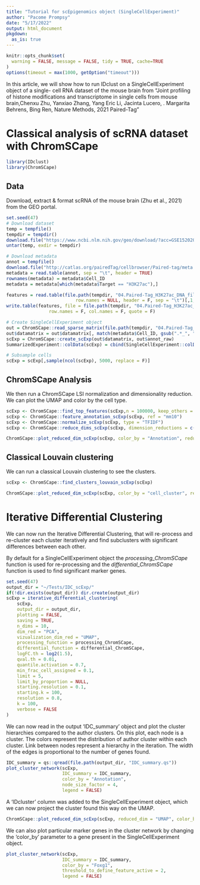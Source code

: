 ```yaml
---
title: "Tutorial for scEpigenomics object (SingleCellExperiment)"
author: "Pacome Prompsy"
date: "5/17/2022"
output: html_document
pkgdown:
  as_is: true
---
```


```r
knitr::opts_chunk$set(
  warning = FALSE, message = FALSE, tidy = TRUE, cache=TRUE
)
options(timeout = max(1000, getOption("timeout")))
```

In this article, we will show how to run IDclust on a SingleCellExperiment object of a single-
cell RNA dataset of the mouse brain from "Joint profiling of histone modifications and transcriptome in single cells from mouse brain,Chenxu Zhu, Yanxiao Zhang, Yang Eric Li, Jacinta Lucero, . Margarita Behrens,
Bing Ren, Nature Methods, 2021 Paired-Tag"  

# Classical analysis of scRNA dataset with ChromSCape
  
```r
library(IDclust)
library(ChromSCape)
```
  
## Data
  
Download, extract & format scRNA of the mouse brain (Zhu et al., 2021) from the 
GEO portal.   
  
```r
set.seed(47)
# Download dataset
temp = tempfile()
tempdir = tempdir()
download.file("https://www.ncbi.nlm.nih.gov/geo/download/?acc=GSE152020&format=file&file=GSE152020%5FPaired%2DTag%5FH3K27ac%5FDNA%5Ffiltered%5Fmatrix%2Etar%2Egz", temp, quiet = TRUE)
untar(temp, exdir = tempdir)

# Download metadata
annot = tempfile()
download.file("http://catlas.org/pairedTag/cellbrowser/Paired-tag/meta.tsv", annot, quiet = TRUE)
metadata = read.table(annot, sep = "\t", header = TRUE)
rownames(metadata) = metadata$Cell_ID
metadata = metadata[which(metadata$Target == "H3K27ac"),]

features = read.table(file.path(tempdir, "04.Paired-Tag_H3K27ac_DNA_filtered_matrix", "bins.tsv"),
                          row.names = NULL, header = F, sep = "\t")[,1, drop = F]
write.table(features, file = file.path(tempdir, "04.Paired-Tag_H3K27ac_DNA_filtered_matrix", "features.tsv"),
                row.names = F, col.names = F, quote = F)

# Create SingleCellExperiment object
out = ChromSCape::read_sparse_matrix(file.path(tempdir, "04.Paired-Tag_H3K27ac_DNA_filtered_matrix"))
out$datamatrix = out$datamatrix[, match(metadata$Cell_ID, gsub(".*_", "", colnames(out$datamatrix)))]
scExp = ChromSCape::create_scExp(out$datamatrix, out$annot_raw)
SummarizedExperiment::colData(scExp) = cbind(SingleCellExperiment::colData(scExp), metadata)

# Subsample cells
scExp = scExp[,sample(ncol(scExp), 5000, replace = F)]
```

## ChromSCape Analysis
  
We then run a ChromSCape LSI normalization and dimensionality reduction. We
can plot the UMAP and color by the cell type.  
  
```r

scExp <- ChromSCape::find_top_features(scExp,n = 100000, keep_others = FALSE, verbose = FALSE)
scExp <- ChromSCape::feature_annotation_scExp(scExp, ref = "mm10")
scExp <- ChromSCape::normalize_scExp(scExp, type = "TFIDF")
scExp <- ChromSCape::reduce_dims_scExp(scExp, dimension_reductions = c("PCA", "UMAP"), n = 10, remove_PC = "Component_1", verbose = F)

ChromSCape::plot_reduced_dim_scExp(scExp, color_by = "Annotation", reduced_dim = "UMAP")
```
  
## Classical Louvain clustering
  
We can run a classical Louvain clustering to see the clusters.  
  
```r
scExp <- ChromSCape::find_clusters_louvain_scExp(scExp)

ChromSCape::plot_reduced_dim_scExp(scExp, color_by = "cell_cluster", reduced_dim = "UMAP")
```
  
# Iterative Differential Clustering

We can now run the Iterative Differential Clustering, that will re-process and
re-cluster each cluster iteratively and find subclusters with significant 
differences between each other.  
  
By default for a SingleCellExperiment object the *processing_ChromSCape* function is used for 
re-processing and the *differential_ChromSCape* function is used to find 
significant marker genes.  
  
```r
set.seed(47)
output_dir = "~/Tests/IDC_scExp/"
if(!dir.exists(output_dir)) dir.create(output_dir)
scExp = iterative_differential_clustering(
    scExp,
    output_dir = output_dir,
    plotting = FALSE,
    saving = TRUE,
    n_dims = 10,
    dim_red = "PCA",
    vizualization_dim_red = "UMAP",
    processing_function = processing_ChromSCape,
    differential_function = differential_ChromSCape,
    logFC.th = log2(1.5),
    qval.th = 0.01,
    quantile.activation = 0.7,
    min_frac_cell_assigned = 0.1,
    limit = 5,
    limit_by_proportion = NULL,
    starting.resolution = 0.1,
    starting.k = 100,
    resolution = 0.8,
    k = 100,
    verbose = FALSE
)
```
  
We can now read in the output 'IDC_summary' object and plot the cluster 
hierarchies compared to the author clusters. On this plot, each node is a
cluster. The colors represent the distribution of author cluster within each
cluster. Link between nodes represent a hierarchy in the iteration. The width
of the edges is proportional to the number of genes found.  
  
```r
IDC_summary = qs::qread(file.path(output_dir, "IDC_summary.qs"))
plot_cluster_network(scExp, 
                     IDC_summary = IDC_summary,
                     color_by = "Annotation",
                     node_size_factor = 4,
                     legend = FALSE)
```

A 'IDcluster' column was added to the SingleCellExperiment object, which we can now project
the cluster found this way on the UMAP.  
  
```r
ChromSCape::plot_reduced_dim_scExp(scExp, reduced_dim = "UMAP", color_by = "IDcluster", annotate_clusters = F)
```
  
We can also plot particular marker genes in the cluster network by changing
the 'color_by' parameter to a gene present in the SingleCellExperiment object.
  

```r
plot_cluster_network(scExp, 
                     IDC_summary = IDC_summary,
                     color_by = "Foxg1", 
                     threshold_to_define_feature_active = 2,
                     legend = FALSE)
```